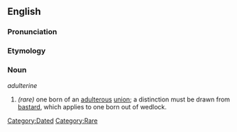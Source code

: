 ==English==

===Pronunciation===
{{substub}}

===Etymology===
{{substub}}

===Noun===
''adulterine''

# ''(rare)'' one born of an [[adultery|adulterous]] [[union]]; a distinction must be drawn from [[bastard]], which applies to one born out of wedlock.

[[Category:Dated]]
[[Category:Rare]]